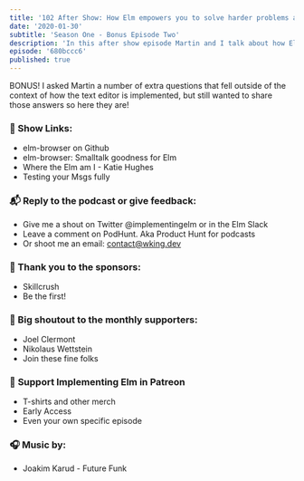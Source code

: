```yaml
---
title: '102 After Show: How Elm empowers you to solve harder problems and more'
date: '2020-01-30'
subtitle: 'Season One - Bonus Episode Two'
description: 'In this after show episode Martin and I talk about how Elm empowers you as a developer to tackle the projects or problems that you did not feel confident in taking on in other languages.'
episode: '680bccc6'
published: true
---
```


BONUS! I asked Martin a number of extra questions that fell outside of the context of how the text editor is implemented, but still wanted to share those answers so here they are!

### <span className="pr-2">🔗</span> Show Links:

- <Link className="link" to="https://github.com/Janiczek/elm-browser">elm-browser on Github</Link>
- <Link className="link" to="https://www.youtube.com/watch?v=As_vGSvjz_c">elm-browser: Smalltalk goodness for Elm</Link>
- <Link className="link" to="https://www.youtube.com/watch?v=-zVnK7N8VCI&t=1064s">Where the Elm am I - Katie Hughes</Link>
- <Link className="link" to="https://www.youtube.com/watch?v=baRcusTHc8E">Testing your Msgs fully</Link>

### <span className="pr-2">📬</span> Reply to the podcast or give feedback:

- Give me a shout on Twitter <Link className="link" to="https://twitter.com/implementingelm">@implementingelm</Link> or in the <Link className="link" to="https://elmlang.herokuapp.com/">Elm Slack</Link>
- Leave a comment on <Link className="link" to="https://podhunt.app/">PodHunt</Link>. Aka Product Hunt for podcasts
- Or shoot me an email: contact@wking.dev

### <span className="pr-2">📣</span> Thank you to the sponsors:

- <Link className="link" to="https://skillcrush.com">
    Skillcrush
  </Link>
- <Link className="link" to="https://www.patreon.com/implementingelm">
    Be the first!
  </Link>

### <span className="pr-2">🙌</span> Big shoutout to the monthly supporters:

- <Link className="link" to="https://twitter.com/jclermont">
    Joel Clermont
  </Link>
- <Link className="link" to="https://github.com/ni-ko-o-kin">
    Nikolaus Wettstein
  </Link>
- <Link className="link" to="https://www.patreon.com/implementingelm">
    Join these fine folks
  </Link>

### <span className="pr-2">💸</span> <Link className="link" to="https://www.patreon.com/implementingelm">Support Implementing Elm in Patreon</Link>

- T-shirts and other merch
- Early Access
- Even your own specific episode

### <span className="pr-2">🎧</span> Music by:

- <Link className="link" to="https://www.youtube.com/watch?v=qK4bnwSl2rU">
    Joakim Karud - Future Funk
  </Link>